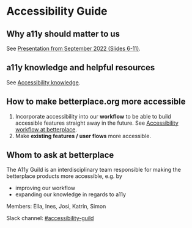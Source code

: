 
<Meta title="Guides/Accessibility Guide" />

# Accessibility Guide

## Why a11y should matter to us

See [Presentation from September 2022 (Slides 6-11)](https://docs.google.com/presentation/d/1w_lFlhKIxV0yYczcSlvNsDJNaj-cfs7F0KE7gJXlQgg/edit#slide=id.g148a6b2a38a_0_87).

## a11y knowledge and helpful resources

See [Accessibility knowledge](./accessibility_knowledge.mdx).

## How to make betterplace.org more accessible

1. Incorporate accessibility into our **workflow** to be able to build accessible features straight away in the future. See [Accessibility workflow at betterplace](./accessibility_workflow.mdx).
2. Make **existing features / user flows** more accessible.

## Whom to ask at betterplace

The A11y Guild is an interdisciplinary team responsible for making the betterplace products more accessible, e.g. by

- improving our workflow
- expanding our knowledge in regards to a11y

Members: Ella, Ines, Josi, Katrin, Simon

Slack channel: [#accessibility-guild](https://betterplace.slack.com/archives/C02U58RV830)
